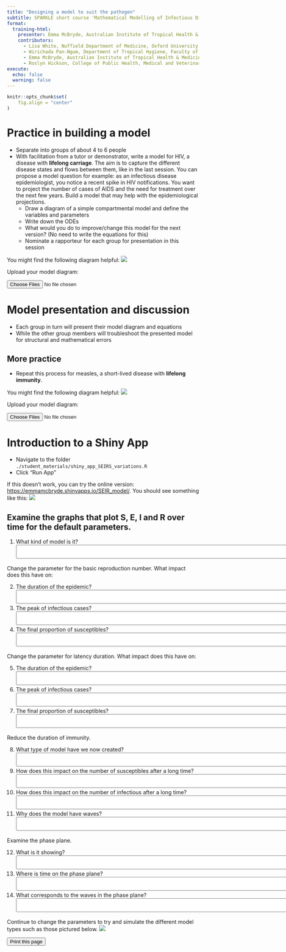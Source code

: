 ```yaml
---
title: "Designing a model to suit the pathogen"
subtitle: SPARKLE short course 'Mathematical Modelling of Infectious Diseases'
format:
  training-html:
    presenter: Emma McBryde, Australian Institute of Tropical Health & Medicine, James Cook University
    contributors:
      - Lisa White, Nuffield Department of Medicine, Oxford University
      - Wirichada Pan-Ngum, Department of Tropical Hygiene, Faculty of Tropical Medicine, Mahidol University
      - Emma McBryde, Australian Institute of Tropical Health & Medicine, James Cook University
      - Roslyn Hickson, College of Public Health, Medical and Veterinary Sciences, and Australian Institute of Tropical Health & Medicine, James Cook University (and CSIRO)
execute:
  echo: false
  warning: false
---
```

    
```r
knitr::opts_chunk$set(
    fig.align = "center"
)
```

# Practice in building a model

* Separate into groups of about 4 to 6 people
* With facilitation from a tutor or demonstrator, write a model for HIV, a disease with **lifelong carriage**. The aim is to capture the different disease states and flows between them, like in the last session. You can propose a model question for example: as an infectious disease epidemiologist, you notice a recent spike in HIV notifications. You want to project the number of cases of AIDS and the need for treatment over the next few years. Build a model that may help with the epidemiological projections.
    * Draw a diagram of a simple compartmental model and define the variables and parameters
    * Write down the ODEs
    * What would you do to improve/change this model for the next version? (No need to write the equations for this)
    * Nominate a rapporteur for each group for presentation in this session

You might find the following diagram helpful:
![](HIV.png)

Upload your model diagram:

<input type="file" id="files" name="files[]" multiple="">

# Model presentation and discussion

* Each group in turn will present their model diagram and equations
* While the other group members will troubleshoot the presented model for structural and mathematical errors

## More practice

* Repeat this process for measles, a short-lived disease with **lifelong immunity**.

You might find the following diagram helpful:
![](measles.png)

Upload your model diagram:

<input type="file" id="files" name="files[]" multiple="">

# Introduction to a Shiny App

* Navigate to the folder `./student_materials/shiny_app_SEIRS_variations.R`
* Click "Run App"

If this doesn't work, you can try the online version: [https://emmamcbryde.shinyapps.io/SEIR_model/](https://emmamcbryde.shinyapps.io/SEIR_model/). You should see something like this:
![](shiny_default.png)

## Examine the graphs that plot S, E, I and R over time for the default parameters.

1. What kind of model is it?
<textarea name="Text1" cols="127" rows="2"></textarea>

Change the parameter for the basic reproduction number. What impact does this have on:

2. The duration of the epidemic?
<textarea name="Text1" cols="127" rows="2"></textarea>

3. The peak of infectious cases?
<textarea name="Text1" cols="127" rows="2"></textarea>

4. The final proportion of susceptibles?
<textarea name="Text1" cols="127" rows="2"></textarea>

Change the parameter for latency duration. What impact does this have on:

5. The duration of the epidemic?
<textarea name="Text1" cols="127" rows="2"></textarea>

6. The peak of infectious cases?
<textarea name="Text1" cols="127" rows="2"></textarea>

7. The final proportion of susceptibles?
<textarea name="Text1" cols="127" rows="2"></textarea>

Reduce the duration of immunity.

8. What type of model have we now created?
<textarea name="Text1" cols="127" rows="2"></textarea>

9. How does this impact on the number of susceptibles after a long time?
<textarea name="Text1" cols="127" rows="2"></textarea>

10. How does this impact on the number of infectious after a long time?
<textarea name="Text1" cols="127" rows="2"></textarea>

11. Why does the model have waves?
<textarea name="Text1" cols="127" rows="2"></textarea>

Examine the phase plane.

12. What is it showing?
<textarea name="Text1" cols="127" rows="2"></textarea>

13. Where is time on the phase plane?
<textarea name="Text1" cols="127" rows="2"></textarea>

14. What corresponds to the waves in the phase plane?
<textarea name="Text1" cols="127" rows="2"></textarea>

Continue to change the parameters to try and simulate the different model types such as those pictured below.
![](structures.png)

<input type="button" value="Print this page" onclick="window.print()">